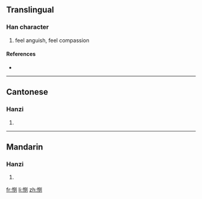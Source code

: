 {{also|惻}}
==Translingual==

===Han character===
{{Han char|rn=61|rad=心|as=06|sn=9|four=|canj=心月人弓 (PBON)}}

# feel anguish, feel compassion

====References====
* {{Han ref|kx=0386.161|hdz=42296.040|uh=607B|ud=24699}}

----

==Cantonese==

===Hanzi===
{{yue-hanzi|jyut=|y=chak1|tra=惻}}

# {{defn|Cantonese|sort=心06}}

----

==Mandarin==

===Hanzi===
{{cmn-hanzi|tra=惻|pin=[[cè]] ([[ce4]])|wg=ts'e<sup>4</sup>}}

# {{defn|Mandarin|sort=心06}}

[[fr:恻]]
[[li:恻]]
[[zh:恻]]